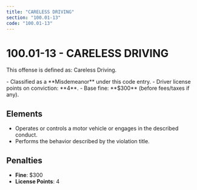 ```yaml
---
title: "CARELESS DRIVING"
section: "100.01-13"
code: "100.01-13"
---
```





# 100.01-13 - CARELESS DRIVING

This offense is defined as: Careless Driving.

<Aside type="caution" title="Charge Type: Misdemeanor">
- Classified as a **Misdemeanor** under this code entry.
- Driver license points on conviction: **4**.
- Base fine: **$300** (before fees/taxes if any).
</Aside>

## Elements
- Operates or controls a motor vehicle or engages in the described conduct.
- Performs the behavior described by the violation title.

## Penalties
- **Fine**: $300
- **License Points**: 4
